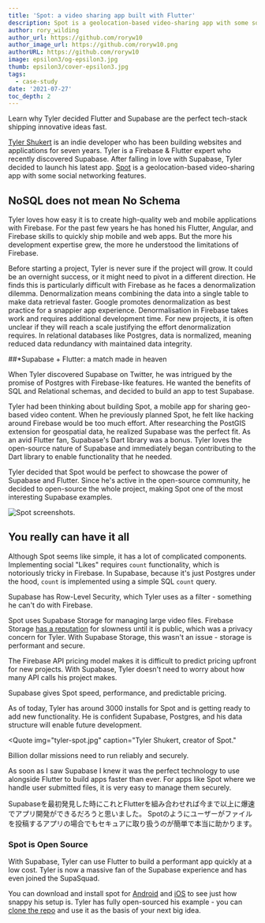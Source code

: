```yaml
---
title: 'Spot: a video sharing app built with Flutter'
description: Spot is a geolocation-based video-sharing app with some social networking features.
author: rory_wilding
author_url: https://github.com/roryw10
author_image_url: https://github.com/roryw10.png
authorURL: https://github.com/roryw10
image: epsilon3/og-epsilon3.jpg
thumb: epsilon3/cover-epsilon3.jpg
tags:
  - case-study
date: '2021-07-27'
toc_depth: 2
---
```


Learn why Tyler decided Flutter and Supabase are the perfect tech-stack shipping innovative ideas fast.

[Tyler Shukert](https://twitter.com/dshukertjr) is an indie developer who has been building websites and applications for seven years. 
Tyler is a Firebase & Flutter expert who recently discovered Supabase. After falling in love with Supabase, 
Tyler decided to launch his latest app. [Spot](https://www.producthunt.com/posts/spot-2d300f54-7a0a-4dbf-aee2-4a75311217cc) 
is a geolocation-based video-sharing app with some social networking features.

## NoSQL does not mean No Schema

Tyler loves how easy it is to create high-quality web and mobile applications with Firebase. For the past few years he has honed 
his Flutter, Angular, and Firebase skills to quickly ship mobile and web apps. But the more his development expertise grew, 
the more he understood the limitations of Firebase.

Before starting a project, Tyler is never sure if the project will grow. It could be an overnight success, or it might need to 
pivot in a different direction. He finds this is particularly difficult with Firebase as he faces a denormalization dilemma. 
Denormalization means combining the data into a single table to make data retrieval faster. Google promotes denormalization 
as best practice for a snappier app experience. Denormalisation in Firebase takes work and requires additional development 
time. For new projects, it is often unclear if they will reach a scale justifying the effort denormalization requires. 
In relational databases like Postgres, data is normalized, meaning reduced data redundancy with maintained data integrity.

##*Supabase + Flutter: a match made in heaven

When Tyler discovered Supabase on Twitter, he was intrigued by the promise of Postgres with Firebase-like features. 
He wanted the benefits of SQL and Relational schemas, and decided to build an app to test Supabase.

Tyler had been thinking about building Spot, a mobile app for sharing geo-based video content. When he previously planned Spot, 
he felt like hacking around Firebase would be too much effort. After researching the PostGIS extension for geospatial data, 
he realized Supabase was the perfect fit. As an avid Flutter fan, Supabase's Dart library was a bonus. 
Tyler loves the open-source nature of Supabase and immediately began contributing to the Dart library to enable functionality that he needed.

Tyler decided that Spot would be perfect to showcase the power of Supabase and Flutter. Since he's active in the open-source community, 
he decided to open-source the whole project, making Spot one of the most interesting Supabase examples.

![Spot screenshots.](/new/images/blog/spot/spot-screenshots.jpg)

## You really can have it all

Although Spot seems like simple, it has a lot of complicated components. Implementing social "Likes" requires `count` functionality, 
which is notoriously tricky in Firebase. In Supabase, because it's just Postgres under the hood, `count` is implemented 
using a simple SQL `count` query.

Supabase has Row-Level Security, which Tyler uses as a filter - something he can't do with Firebase.

Spot uses Supabase Storage for managing large video files. Firebase Storage [has a reputation](https://stackoverflow.com/questions/43851742/firebase-storage-very-slow-compared-to-firebase-hosting) for slowness until it is public, which was a privacy concern for Tyler. With Supabase Storage, this wasn't an issue - storage is performant and secure.

The Firebase API pricing model makes it is difficult to predict pricing upfront for new projects. With Supabase, 
Tyler doesn't need to worry about how many API calls his project makes.

Supabase gives Spot speed, performance, and predictable pricing.

As of today, Tyler has around 3000 installs for Spot and is getting ready to add new functionality. He is confident Supabase, 
Postgres, and his data structure will enable future development.


<Quote
  img="tyler-spot.jpg"
  caption="Tyler Shukert, creator of Spot."
>
  <p>Billion dollar missions need to run reliably and securely.</p>
  <p>
    As soon as I saw Supabase I knew it was the perfect technology to use alongside Flutter to build apps faster than ever. 
    For apps like Spot where we handle user submitted files, it is very easy to manage them securely.
  </p>
  <p>
    Supabaseを最初発見した時にこれとFlutterを組み合わせれば今まで以上に爆速でアプリ開発ができるだろうと思いました。
    Spotのようにユーザーがファイルを投稿するアプリの場合でもセキュアに取り扱うのが簡単で本当に助かります。
  </p>
</Quote>


### Spot is Open Source

With Supabase, Tyler can use Flutter to build a performant app quickly at a low cost. Tyler is now a massive fan of the Supabase 
experience and has even joined the SupaSquad. 

You can download and install spot for [Android](https://apps.apple.com/us/app/spot-videos/id1564675926?utm_source=supabase&utm_campaign=static) 
and [iOS](https://play.google.com/store/apps/details?id=app.spotvideo&utm_source=supabase&utm_campaign=static) 
to see just how snappy his setup is. 
Tyler has fully open-sourced his example - you can [clone the repo](https://github.com/dshukertjr/spot) 
and use it as the basis of your next big idea.